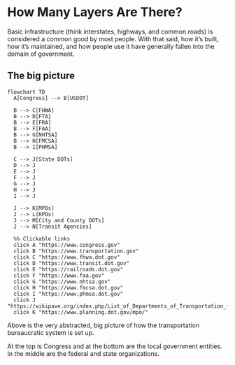 # How Many Layers Are There? {#sec-bureaucracy}

Basic infrastructure (think interstates, highways, and common roads) is considered a common good by most people. With that said, how it's built, how it's maintained, and how people use it have generally fallen into the domain of government. 

## The big picture

```mermaid
flowchart TD
  A[Congress] --> B[USDOT]

  B --> C[FHWA]
  B --> D[FTA]
  B --> E[FRA]
  B --> F[FAA]
  B --> G[NHTSA]
  B --> H[FMCSA]
  B --> I[PHMSA]

  C --> J[State DOTs]
  D --> J
  E --> J
  F --> J
  G --> J
  H --> J
  I --> J

  J --> K[MPOs]
  J --> L(RPOs)
  J --> M[City and County DOTs]
  J --> N[Transit Agencies]

  %% Clickable links
  click A "https://www.congress.gov"
  click B "https://www.transportation.gov"
  click C "https://www.fhwa.dot.gov"
  click D "https://www.transit.dot.gov"
  click E "https://railroads.dot.gov"
  click F "https://www.faa.gov"
  click G "https://www.nhtsa.gov"
  click H "https://www.fmcsa.dot.gov"
  click I "https://www.phmsa.dot.gov"
  click J "https://wikipave.org/index.php/List_of_Departments_of_Transportation_(DOTs)"
  click K "https://www.planning.dot.gov/mpo/"
```

Above is the very abstracted, big picture of how the transportation bureaucratic system is set up.

At the top is Congress and at the bottom are the local government entities. In the middle are the federal and state organizations.